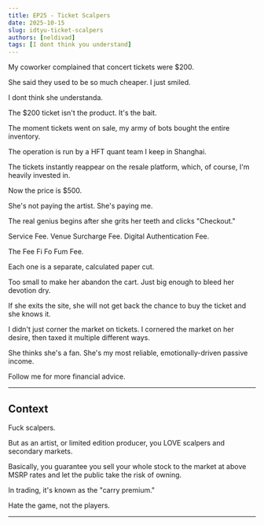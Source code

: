```yaml
---
title: EP25 - Ticket Scalpers
date: 2025-10-15
slug: idtyu-ticket-scalpers
authors: [neldivad]
tags: [I dont think you understand]
---
```


My coworker complained that concert tickets were $200.

She said they used to be so much cheaper. I just smiled.

I dont think she understanda.

The $200 ticket isn't the product. It's the bait.

The moment tickets went on sale, my army of bots bought the entire inventory.

The operation is run by a HFT quant team I keep in Shanghai.

The tickets instantly reappear on the resale platform, which, of course, I'm heavily invested in.

Now the price is $500.

She's not paying the artist. She's paying me.

<!--truncate-->

The real genius begins after she grits her teeth and clicks "Checkout."

Service Fee. Venue Surcharge Fee. Digital Authentication Fee.

The Fee Fi Fo Fum Fee. 

Each one is a separate, calculated paper cut. 

Too small to make her abandon the cart. Just big enough to bleed her devotion dry.

If she exits the site, she will not get back the chance to buy the ticket and she knows it. 

I didn't just corner the market on tickets. I cornered the market on her desire, then taxed it multiple different ways.

She thinks she's a fan. She's my most reliable, emotionally-driven passive income.

Follow me for more financial advice.

---
## Context

Fuck scalpers. 

But as an artist, or limited edition producer, you LOVE scalpers and secondary markets. 

Basically, you guarantee you sell your whole stock to the market at above MSRP rates and let the public take the risk of owning. 

In trading, it's known as the "carry premium."

Hate the game, not the players. 

---